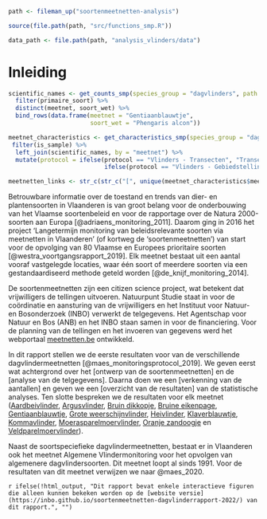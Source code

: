 
```r
path <- fileman_up("soortenmeetnetten-analysis")

source(file.path(path, "src/functions_smp.R"))

data_path <- file.path(path, "analysis_vlinders/data")
```

# Inleiding

```r

scientific_names <- get_counts_smp(species_group = "dagvlinders", path = data_path) %>%
  filter(primaire_soort) %>%
  distinct(meetnet, soort_wet) %>%
  bind_rows(data.frame(meetnet = "Gentiaanblauwtje",
                       soort_wet = "Phengaris alcon"))

meetnet_characteristics <- get_characteristics_smp(species_group = "dagvlinders", path = data_path) %>%
 filter(is_sample) %>%
  left_join(scientific_names, by = "meetnet") %>%
  mutate(protocol = ifelse(protocol == "Vlinders - Transecten", "Transecttelling",
                           ifelse(protocol == "Vlinders - Gebiedstelling", "Gebiedstelling", "Eitelling")))

meetnetten_links <- str_c(str_c("[", unique(meetnet_characteristics$meetnet), "]", collapse = ", ")) 


```


Betrouwbare informatie over de toestand en trends van dier- en plantensoorten in Vlaanderen is van
groot belang voor de onderbouwing van het Vlaamse soortenbeleid en voor de rapportage over de Natura 2000-soorten aan Europa [@adriaens_monitoring_2011]. Daarom ging in 2016 het project 'Langetermijn monitoring van beleidsrelevante soorten via meetnetten in Vlaanderen' (of kortweg de 'soortenmeetnetten') van start voor de opvolging van 80 Vlaamse en Europees prioritaire soorten [@westra_voortgangsrapport_2019]. Elk meetnet bestaat uit een aantal vooraf vastgelegde locaties, waar één soort of meerdere soorten via een gestandaardiseerd methode geteld worden [@de_knijf_monitoring_2014]. 

De soortenmeetnetten zijn een citizen science project, wat betekent dat vrijwilligers de tellingen uitvoeren. Natuurpunt Studie staat in voor de coördinatie en aansturing van de vrijwilligers en het Instituut voor Natuur- en Bosonderzoek (INBO) verwerkt de telgegevens. Het Agentschap voor Natuur en Bos (ANB) en het INBO staan samen in voor de financiering. Voor de planning van de tellingen en het invoeren van gegevens werd het webportaal [meetnetten.be](https://www.meetnetten.be) ontwikkeld. 

In dit rapport stellen we de eerste resultaten voor van de verschillende dagvlindermeetnetten [@maes_monitoringsprotocol_2019]. We geven eerst wat achtergrond over het [ontwerp van de soortenmeetnetten] en de [analyse van de telgegevens]. Daarna doen we een [verkenning van de aantallen] en geven we een [overzicht van de resultaten] van de statistische analyses. Ten slotte bespreken we de resultaten voor elk meetnet ([Aardbeivlinder](#aardbeivlinder), [Argusvlinder](#argusvlinder), [Bruin dikkopje](#bruindikkopje), [Bruine eikenpage](#bruineeikenpage), [Gentiaanblauwtje](#gentiaanblauwtje), [Grote weerschijnvlinder](#groteweerschijnvlinder), [Heivlinder](#heivlinder), [Klaverblauwtje](#klaverblauwjte), [Kommavlinder](#kommavlinder), [Moerasparelmoervlinder](#moerasparelmoervlinder), [Oranje zandoogje](#oranjezandoogje) en [Veldparelmoervlinder](#veldparelmoervlinder)).   

Naast de soortspeciefieke dagvlindermeetnetten, bestaat er in Vlaanderen ook het meetnet Algemene Vlindermonitoring voor het opvolgen van algemenere dagvlindersoorten. Dit meetnet loopt al sinds 1991. Voor de resultaten van dit meetnet verwijzen we naar @maes_2020.  

`r ifelse(!html_output, "Dit rapport bevat enkele interactieve figuren die alleen kunnen bekeken worden op de [website versie](https://inbo.github.io/soortenmeetnetten-dagvlinderrapport-2022/) van dit rapport.", "")`

